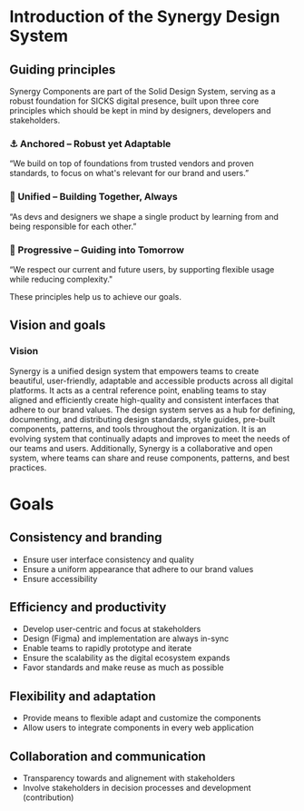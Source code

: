 
<Meta title="Introduction" />

# Introduction of the Synergy Design System

## Guiding principles

Synergy Components are part of the Solid Design System, serving as a robust foundation for SICKS digital presence, built upon three core principles which should be kept in mind by designers, developers and stakeholders.

### ⚓️ Anchored – Robust yet Adaptable
“We build on top of foundations from trusted vendors and proven standards, to focus on what's relevant for our brand and users.”

### 🤝 Unified – Building Together, Always
“As devs and designers we shape a single product by learning from and being responsible for each other.”

### 🔮 Progressive – Guiding into Tomorrow
“We respect our current and future users, by supporting flexible usage while reducing complexity."

These principles help us to achieve our goals.


## Vision and goals

### Vision
Synergy is a unified design system that empowers teams to create beautiful, user-friendly, adaptable and accessible products across all digital platforms.
It acts as a central reference point, enabling teams to stay aligned and efficiently create high-quality and consistent interfaces that adhere to our brand values.
The design system serves as a hub for defining, documenting, and distributing design standards, style guides, pre-built components, patterns, and tools throughout the organization.
It is an evolving system that continually adapts and improves to meet the needs of our teams and users. Additionally, Synergy is a collaborative and open system, where teams can share and reuse components, patterns, and best practices.

# Goals

## Consistency and branding
- Ensure user interface consistency and quality
- Ensure a uniform appearance that adhere to our brand values
- Ensure accessibility

## Efficiency and productivity
- Develop user-centric and focus at stakeholders
- Design (Figma) and implementation are always in-sync
- Enable teams to rapidly prototype and iterate
- Ensure the scalability as the digital ecosystem expands
- Favor standards and make reuse as much as possible

## Flexibility and adaptation
- Provide means to flexible adapt and customize the components
- Allow users to integrate components in every web application

## Collaboration and communication
- Transparency towards and alignement with stakeholders
- Involve stakeholders in decision processes and development (contribution)
